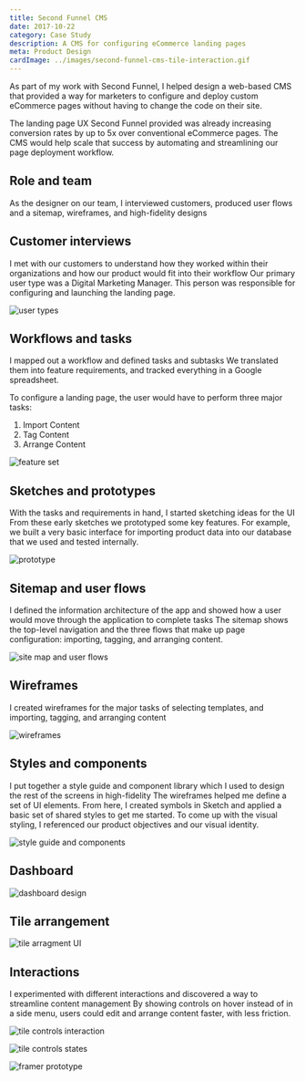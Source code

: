 ```yaml
---
title: Second Funnel CMS
date: 2017-10-22
category: Case Study
description: A CMS for configuring eCommerce landing pages
meta: Product Design
cardImage: ../images/second-funnel-cms-tile-interaction.gif
---
```


As part of my work with Second Funnel, I helped design a web-based CMS that provided a way for marketers to configure and deploy custom eCommerce pages without having to change the code on their site.

The landing page UX Second Funnel provided was already increasing conversion rates by up to 5x over conventional eCommerce pages. The CMS would help scale that success by automating and streamlining our page deployment workflow.  

## Role and team
As the designer on our team, I interviewed customers, produced user flows and a sitemap, wireframes, and high-fidelity designs

## Customer interviews
I met with our customers to understand how they worked within their organizations and how our product would fit into their workflow
Our primary user type was a Digital Marketing Manager. This person was responsible for configuring and launching the landing page.

![user types](../images/second-funnel-cms-user-types.png)


## Workflows and tasks
I mapped out a workflow and defined tasks and subtasks
We translated them into feature requirements, and tracked everything in a Google spreadsheet.

To configure a landing page, the user would have to perform three major tasks:

1. Import Content
2. Tag Content
3. Arrange Content

![feature set](../images/second-funnel-cms-feature-set.png)

## Sketches and prototypes
With the tasks and requirements in hand, I started sketching ideas for the UI
From these early sketches we prototyped some key features. For example, we built a very basic interface for importing product data into our database that we used and tested internally.

![prototype](../images/second-funnel-cms-prototype.png)

## Sitemap and user flows
I defined the information architecture of the app and showed how a user would move through the application to complete tasks
The sitemap shows the top-level navigation and the three flows that make up page configuration: importing, tagging, and arranging content.

![site map and user flows](../images/second-funnel-cms-sitemap-user-flows.png)


## Wireframes
I created wireframes for the major tasks of selecting templates, and importing, tagging, and arranging content

![wireframes](../images/second-funnel-cms-wireframes.png)

## Styles and components
I put together a style guide and component library which I used to design the rest of the screens in high-fidelity
The wireframes helped me define a set of UI elements. From here, I created symbols in Sketch and applied a basic set of shared styles to get me started. To come up with the visual styling, I referenced our product objectives and our visual identity.

![style guide and components](../images/second-funnel-cms-style-guide.png)


## Dashboard
![dashboard design](../images/second-funnel-cms-dashboard-design.png)

## Tile arrangement
![tile arragment UI](../images/second-funnel-cms-tile-arrangement-UI.png)

## Interactions
I experimented with different interactions and discovered a way to streamline content management
By showing controls on hover instead of in a side menu, users could edit and arrange content faster, with less friction.

![tile controls interaction](../images/second-funnel-cms-tile-interaction.gif)

![tile controls states](../images/second-funnel-cms-tile-controls-states.png)

![framer prototype](../images/second-funnel-cms-framer-prototype.png)
